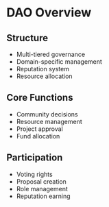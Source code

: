 # DAO Overview

## Structure

- Multi-tiered governance
- Domain-specific management
- Reputation system
- Resource allocation

## Core Functions

- Community decisions
- Resource management
- Project approval
- Fund allocation

## Participation

- Voting rights
- Proposal creation
- Role management
- Reputation earning
